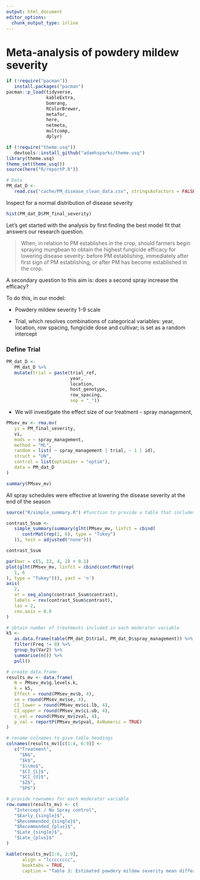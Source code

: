 ```yaml
---
output: html_document
editor_options: 
  chunk_output_type: inline
---
```


# Meta-analysis of powdery mildew severity

```r
if (!require("pacman"))
   install.packages("pacman")
pacman::p_load(tidyverse,
               kableExtra,
               bomrang,
               RColorBrewer,
               metafor,
               here,
               netmeta,
               multcomp,
               dplyr)

if (!require("theme.usq"))
   devtools::install_github("adamhsparks/theme.usq")
library(theme.usq)
theme_set(theme_usq())
source(here("R/reportP.R"))

# Data
PM_dat_D <-
   read.csv("cache/PM_disease_clean_data.csv", stringsAsFactors = FALSE)
```



Inspect for a normal distribution of disease severity
```r
hist(PM_dat_D$PM_final_severity)
```


Let's get started with the analysis by first finding the best model fit that answers our research question.

> When, in relation to PM establishes in the crop, should farmers begin spraying mungbean to obtain the highest fungicide efficacy for lowering disease severity: before PM establishing,  immediately after first sign of PM establishing, or after PM has become established in the crop. 

A secondary question to this aim is: does a second spray increase the efficacy?

To do this, in our model:

   - Powdery mildew severity 1-9 scale

   - Trial, which resolves combinations of categorical variables: year, location, row spacing, fungicide dose and cultivar; is set as a random intercept

### Define Trial
```r
PM_dat_D <-
   PM_dat_D %>%
   mutate(trial = paste(trial_ref,
                        year,
                        location,
                        host_genotype,
                        row_spacing,
                        sep = "_")) 
```


   - We will investigate the effect size of our treatment - spray management,


```r
PMsev_mv <- rma.mv(
   yi = PM_final_severity,
   vi,
   mods = ~ spray_management,
   method = "ML",
   random = list( ~ spray_management | trial, ~ 1 | id),
   struct = "UN",
   control = list(optimizer = "optim"),
   data = PM_dat_D
)

summary(PMsev_mv)
```

All spray schedules were effective at lowering the disease severity at the end of the season

```r
source("R/simple_summary.R") #function to provide a table that includes the treatment names in the contrasts

contrast_Ssum <-
   simple_summary(summary(glht(PMsev_mv, linfct = cbind(
      contrMat(rep(1, 6), type = "Tukey")
   )), test = adjusted("none")))

contrast_Ssum
```

```r
par(mar = c(5, 13, 4, 2) + 0.1)
plot(glht(PMsev_mv, linfct = cbind(contrMat(rep(
   1, 6
), type = "Tukey"))), yaxt = 'n')
axis(
   2,
   at = seq_along(contrast_Ssum$contrast),
   labels = rev(contrast_Ssum$contrast),
   las = 2,
   cex.axis = 0.8
)
```


```r
# obtain number of treatments included in each moderator variable
k5 <-
   as.data.frame(table(PM_dat_D$trial, PM_dat_D$spray_management)) %>%
   filter(Freq != 0) %>%
   group_by(Var2) %>%
   summarise(n()) %>%
   pull()

# create data.frame
results_mv <- data.frame(
   N = PMsev_mv$g.levels.k,
   k = k5,
   Effect = round(PMsev_mv$b, 4),
   se = round(PMsev_mv$se, 4),
   CI_lower = round(PMsev_mv$ci.lb, 4),
   CI_upper = round(PMsev_mv$ci.ub, 4),
   z_val = round(PMsev_mv$zval, 4),
   p_val = reportP(PMsev_mv$pval, AsNumeric = TRUE)
)

# rename colnames to give table headings
colnames(results_mv)[c(1:4, 6:9)] <-
   c("Treatment",
     "$N$",
     "$k$",
     "$\\mu$",
     "$CI_{L}$",
     "$CI_{U}$",
     "$Z$",
     "$P$")

# provide rownames for each moderator variable
row.names(results_mv) <- c(
   "Intercept / No Spray control",
   "$Early_{single}$",
   "$Recommended_{single}$",
   "$Recommended_{plus}$",
   "$Late_{single}$",
   "$Late_{plus}$"
)

kable(results_mv[2:6, 2:9],
      align = "lcccccccc",
      booktabs = TRUE,
      caption = "Table 3: Estimated powdery mildew severity mean difference ($u$) to the no spray control (intercept) for each spray schedule treatment. Estimates were calculated from a network meta-analysis of data obtained from grey literature reports of field trials undertaken in Eastern Australia. Z and P values indicate statistical significance in comparison to the intercept.")
```